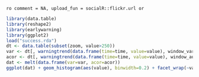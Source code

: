 `ro comment = NA, upload_fun = socialR::flickr.url or`

``` r
library(data.table)
library(reshape2)
library(earlywarning)
library(ggplot2)
load("success.rda")
dt <- data.table(subset(zoom, value>250))
var <- dt[, warningtrend(data.frame(time=time, value=value), window_var), by=reps]$V1
acor <- dt[, warningtrend(data.frame(time=time, value=value), window_autocorr), by=reps]$V1
dat <- melt(data.frame(var=var, acor=acor))
ggplot(dat) + geom_histogram(aes(value), binwidth=0.2) + facet_wrap(~variable) + xlim(c(-1, 1))
````


